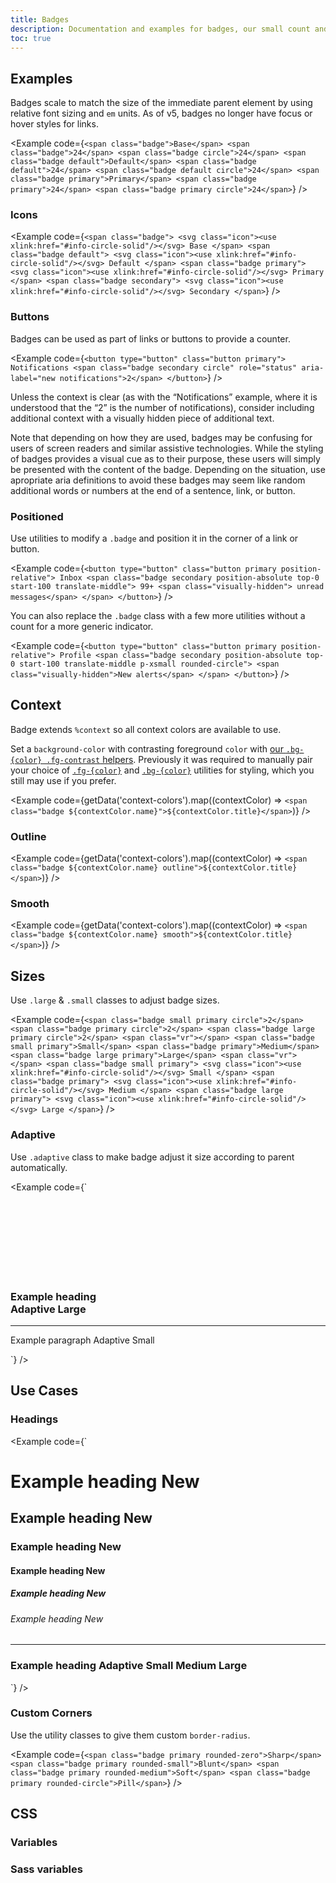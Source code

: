 ```yaml
---
title: Badges
description: Documentation and examples for badges, our small count and labeling component.
toc: true
---
```



## Examples

Badges scale to match the size of the immediate parent element by using relative font sizing and `em` units. As of v5, badges no longer have focus or hover styles for links.

<Example code={`<span class="badge">Base</span>
<span class="badge">24</span>
<span class="badge circle">24</span>
<span class="badge default">Default</span>
<span class="badge default">24</span>
<span class="badge default circle">24</span>
<span class="badge primary">Primary</span>
<span class="badge primary">24</span>
<span class="badge primary circle">24</span>`} />


### Icons
<Example code={`<span class="badge">
    <svg class="icon"><use xlink:href="#info-circle-solid"/></svg> Base
  </span>
  <span class="badge default">
    <svg class="icon"><use xlink:href="#info-circle-solid"/></svg> Default
  </span>
  <span class="badge primary">
    <svg class="icon"><use xlink:href="#info-circle-solid"/></svg> Primary
  </span>
  <span class="badge secondary">
    <svg class="icon"><use xlink:href="#info-circle-solid"/></svg> Secondary
  </span>`} />

### Buttons

Badges can be used as part of links or buttons to provide a counter.

<Example code={`<button type="button" class="button primary">
    Notifications
    <span class="badge secondary circle" role="status"
     aria-label="new notifications">2</span>
  </button>`} />

Unless the context is clear (as with the “Notifications” example, where it is understood that the “2” is the number of notifications), consider including additional context with a visually hidden piece of additional text.

<Callout type="info">
  Note that depending on how they are used, badges may be confusing for users of screen readers and similar assistive technologies. While the styling of badges provides a visual cue as to their purpose, these users will simply be presented with the content of the badge. Depending on the situation, use apropriate aria definitions to avoid these badges may seem like random additional words or numbers at the end of a sentence, link, or button.
</Callout>


### Positioned

Use utilities to modify a `.badge` and position it in the corner of a link or button.

<Example code={`<button type="button" class="button primary position-relative">
    Inbox
    <span class="badge secondary position-absolute top-0 start-100 translate-middle">
      99+ <span class="visually-hidden">
      unread messages</span>
    </span>
  </button>`} />

You can also replace the `.badge` class with a few more utilities without a count for a more generic indicator.

<Example code={`<button type="button" class="button primary position-relative">
    Profile
    <span class="badge secondary position-absolute top-0 start-100 translate-middle
      p-xsmall rounded-circle">
      <span class="visually-hidden">New alerts</span>
    </span>
  </button>`} />

## Context

Badge extends `%context` so all context colors are available to use.

Set a `background-color` with contrasting foreground `color` with [our `.bg-{color} .fg-contrast` helpers]([[docsref:utilities/contrast]]). Previously it was required to manually pair your choice of [`.fg-{color}`]([[docsref:/utilities/colors]]) and [`.bg-{color}`]([[docsref:/utilities/background]]) utilities for styling, which you still may use if you prefer.

<Example code={getData('context-colors').map((contextColor) => `<span class="badge ${contextColor.name}">${contextColor.title}</span>`)} />

<Callout name="warning-color-assistive-technologies" />

### Outline

<Example code={getData('context-colors').map((contextColor) => `<span class="badge ${contextColor.name} outline">${contextColor.title}</span>`)} />

### Smooth

<Example code={getData('context-colors').map((contextColor) => `<span class="badge ${contextColor.name} smooth">${contextColor.title}</span>`)} />

## Sizes

Use `.large` & `.small` classes to adjust badge sizes.

<Example code={`<span class="badge small primary circle">2</span>
  <span class="badge primary circle">2</span>
  <span class="badge large primary circle">2</span>
  <span class="vr"></span>
  <span class="badge small primary">Small</span>
  <span class="badge primary">Medium</span>
  <span class="badge large primary">Large</span>
  <span class="vr"></span>
  <span class="badge small primary">
    <svg class="icon"><use xlink:href="#info-circle-solid"/></svg>
    Small
  </span>
  <span class="badge primary">
    <svg class="icon"><use xlink:href="#info-circle-solid"/></svg>
    Medium
  </span>
  <span class="badge large primary">
    <svg class="icon"><use xlink:href="#info-circle-solid"/></svg>
    Large
  </span>`} />

### Adaptive

Use `.adaptive` class to make badge adjust it size according to parent automatically.

<Example code={`<h3>
    Example heading
    <span class="badge primary badge-adaptive">
      <svg class="icon"><use xlink:href="#info-circle-solid"/></svg>
      Adaptive
    </span>
    <span class="badge primary large">Large</span>
  </h3>
  <hr>
  <p class="font-xsmall">
    Example paragraph
    <span class="badge primary badge-adaptive">Adaptive</span>
    <span class="badge primary small">Small</span>
  </p>`} />

## Use Cases

### Headings

<Example code={`<div class="badge-adaptive">
  <h1>Example heading <span class="badge primary">New</span></h1>
  <h2>Example heading <span class="badge primary">New</span></h2>
  <h3>Example heading <span class="badge primary">New</span></h3>
  <h4>Example heading <span class="badge primary">New</span></h4>
  <h5>Example heading <span class="badge primary">New</span></h5>
  <h6>Example heading <span class="badge primary">New</span></h6>
  </div>
  <hr>
  <h3>Example heading
    <span class="badge primary badge-adaptive">Adaptive</span>
    <span class="badge primary small">Small</span>
    <span class="badge primary">Medium</span>
    <span class="badge primary large">Large</span>
  </h3>`} />

### Custom Corners

Use the utility classes to give them custom `border-radius`.

<Example code={`<span class="badge primary rounded-zero">Sharp</span>
<span class="badge primary rounded-small">Blunt</span>
<span class="badge primary rounded-medium">Soft</span>
<span class="badge primary rounded-circle">Pill</span>`} />


## CSS

<DocsCSS />

### Variables

<DocsCSSVars />

### Sass variables

<DocsSASSVars />

<ScssDocs name="badge-variables" file="scss/_variables.scss" />
